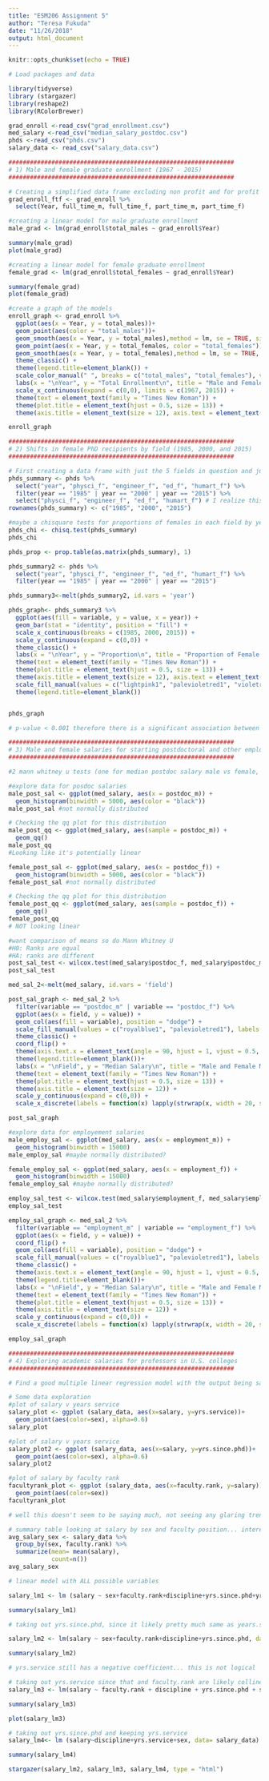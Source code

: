 ```yaml
---
title: "ESM206 Assignment 5"
author: "Teresa Fukuda"
date: "11/26/2018"
output: html_document
---
```


```r
knitr::opts_chunk$set(echo = TRUE)
```

```r
# Load packages and data

library(tidyverse)
library (stargazer)
library(reshape2)
library(RColorBrewer)

grad_enroll <-read_csv("grad_enrollment.csv")
med_salary <-read_csv("median_salary_postdoc.csv")
phds <-read_csv("phds.csv")
salary_data <- read_csv("salary_data.csv")

```

```r
###############################################################
# 1) Male and female graduate enrollment (1967 - 2015)
###############################################################

# Creating a simplified data frame excluding non profit and for profit schools as well as irrelavent totals
grad_enroll_ftf <- grad_enroll %>% 
  select(Year, full_time_m, full_time_f, part_time_m, part_time_f)

#creating a linear model for male graduate enrollment
male_grad <- lm(grad_enroll$total_males ~ grad_enroll$Year)

summary(male_grad)
plot(male_grad)

#creating a linear model for female graduate enrollment
female_grad <- lm(grad_enroll$total_females ~ grad_enroll$Year)

summary(female_grad)
plot(female_grad)

#create a graph of the models
enroll_graph <- grad_enroll %>% 
  ggplot(aes(x = Year, y = total_males))+
  geom_point(aes(color = "total_males"))+
  geom_smooth(aes(x = Year, y = total_males),method = lm, se = TRUE, size = 0.5, color = "gray20") + #plots the linear model with a confidence interval (se)
  geom_point(aes(x = Year, y = total_females, color = "total_females")) +
  geom_smooth(aes(x = Year, y = total_females),method = lm, se = TRUE, size = 0.5, color = "gray20")+
  theme_classic() +
  theme(legend.title=element_blank()) +
  scale_color_manual(" ", breaks = c("total_males", "total_females"), values = c("total_males" = "royalblue1", "total_females" = "palevioletred1"), labels=c("Males", "Females")) +
  labs(x = "\nYear", y = "Total Enrollment\n", title = "Male and Female Graduate Enrollment (1967-2015)\n") +
  scale_x_continuous(expand = c(0,0), limits = c(1967, 2015)) +
  theme(text = element_text(family = "Times New Roman")) + 
  theme(plot.title = element_text(hjust = 0.5, size = 13)) +
  theme(axis.title = element_text(size = 12), axis.text = element_text(size = 10))

enroll_graph
```

```r
###############################################################
# 2) Shifts in female PhD recipients by field (1985, 2000, and 2015)
###############################################################

# First creating a data frame with just the 5 fields in question and just the 3 years of interest.
phds_summary <- phds %>%
  select("year", "physci_f", "engineer_f", "ed_f", "humart_f") %>% 
  filter(year == "1985" | year == "2000" | year == "2015") %>% 
  select("physci_f", "engineer_f", "ed_f", "humart_f") # I realize this line of code is redundant, but just put it in for my own understanding of the order in which things occurred.
rownames(phds_summary) <- c("1985", "2000", "2015")

#maybe a chisquare tests for proportions of females in each field by year
phds_chi <- chisq.test(phds_summary)
phds_chi

phds_prop <- prop.table(as.matrix(phds_summary), 1)

phds_summary2 <- phds %>%
  select("year", "physci_f", "engineer_f", "ed_f", "humart_f") %>% 
  filter(year == "1985" | year == "2000" | year == "2015") 

phds_summary3<-melt(phds_summary2, id.vars = 'year')

phds_graph<- phds_summary3 %>% 
  ggplot(aes(fill = variable, y = value, x = year)) +
  geom_bar(stat = "identity", position = "fill") +
  scale_x_continuous(breaks = c(1985, 2000, 2015)) +
  scale_y_continuous(expand = c(0,0)) +
  theme_classic() +
  labs(x = "\nYear", y = "Proportion\n", title = "Proportion of Female PhD Recipients\n") +
  theme(text = element_text(family = "Times New Roman")) + 
  theme(plot.title = element_text(hjust = 0.5, size = 13)) +
  theme(axis.title = element_text(size = 12), axis.text = element_text(size = 10)) +
  scale_fill_manual(values = c("lightpink1", "palevioletred1", "violetred", "maroon4"), labels = c("Physical and Earth Sciences", "Engineering", "Education", "Humanities and Arts")) +
  theme(legend.title=element_blank())


phds_graph

# p-value < 0.001 therefore there is a significant association between the year a degree was awarded and the number of PhDs awarded to women in that year (X^2 = 2073, *p* , 0.001)


```

```r
###############################################################
# 3) Male and female salaries for starting postdoctoral and other employment positions (2015)
###############################################################

#2 mann whitney u tests (one for median postdoc salary male vs female, one for median other employment male vs female)

#explore data for posdoc salaries
male_post_sal <- ggplot(med_salary, aes(x = postdoc_m)) +
  geom_histogram(binwidth = 5000, aes(color = "black"))
male_post_sal #not normally distributed

# Checking the qq plot for this distribution
male_post_qq <- ggplot(med_salary, aes(sample = postdoc_m)) +
  geom_qq()
male_post_qq
#Looking like it's potentially linear

female_post_sal <- ggplot(med_salary, aes(x = postdoc_f)) +
  geom_histogram(binwidth = 5000, aes(color = "black"))
female_post_sal #not normally distributed

# Checking the qq plot for this distribution
female_post_qq <- ggplot(med_salary, aes(sample = postdoc_f)) +
  geom_qq()
female_post_qq
# NOT looking linear

#want comparison of means so do Mann Whitney U
#H0: Ranks are equal
#HA: ranks are different
post_sal_test <- wilcox.test(med_salary$postdoc_f, med_salary$postdoc_m, paired = TRUE)
post_sal_test

med_sal_2<-melt(med_salary, id.vars = 'field')

post_sal_graph <- med_sal_2 %>%  
  filter(variable == "postdoc_m" | variable == "postdoc_f") %>% 
  ggplot(aes(x = field, y = value)) +
  geom_col(aes(fill = variable), position = "dodge") +
  scale_fill_manual(values = c("royalblue1", "palevioletred1"), labels = c("Male", "Female")) +
  theme_classic() +
  coord_flip() +
  theme(axis.text.x = element_text(angle = 90, hjust = 1, vjust = 0.5, size = 8)) +
  theme(legend.title=element_blank())+
  labs(x = "\nField", y = "Median Salary\n", title = "Male and Female Median Postdoc Salaries 2015\n") +
  theme(text = element_text(family = "Times New Roman")) + 
  theme(plot.title = element_text(hjust = 0.5, size = 13)) +
  theme(axis.title = element_text(size = 12)) +
  scale_y_continuous(expand = c(0,0)) +
  scale_x_discrete(labels = function(x) lapply(strwrap(x, width = 20, simplify = FALSE), paste, collapse="\n"))

post_sal_graph

#explore data for employement salaries
male_employ_sal <- ggplot(med_salary, aes(x = employment_m)) +
  geom_histogram(binwidth = 15000)
male_employ_sal #maybe normally distributed?

female_employ_sal <- ggplot(med_salary, aes(x = employment_f)) +
  geom_histogram(binwidth = 15000)
female_employ_sal #maybe normally distributed?

employ_sal_test <- wilcox.test(med_salary$employment_f, med_salary$employment_m, paired = TRUE)
employ_sal_test

employ_sal_graph <- med_sal_2 %>%  
  filter(variable == "employment_m" | variable == "employment_f") %>% 
  ggplot(aes(x = field, y = value)) +
  coord_flip() +
  geom_col(aes(fill = variable), position = "dodge") +
  scale_fill_manual(values = c("royalblue1", "palevioletred1"), labels = c("Male", "Female")) +
  theme_classic() +
  theme(axis.text.x = element_text(angle = 90, hjust = 1, vjust = 0.5, size = 8)) +
  theme(legend.title=element_blank())+
  labs(x = "\nField", y = "Median Salary\n", title = "Male and Female Median non Postdoc Salaries 2015\n") +
  theme(text = element_text(family = "Times New Roman")) + 
  theme(plot.title = element_text(hjust = 0.5, size = 13)) +
  theme(axis.title = element_text(size = 12)) +
  scale_y_continuous(expand = c(0,0)) +
  scale_x_discrete(labels = function(x) lapply(strwrap(x, width = 20, simplify = FALSE), paste, collapse="\n"))

employ_sal_graph
```

```r
###############################################################
# 4) Exploring academic salaries for professors in U.S. colleges
###############################################################

# Find a good multiple linear regression model with the output being salary, and the variables (some combination of) sex, discipline, rank, years of service, years since phd 

# Some data exploration 
#plot of salary v years service
salary_plot <- ggplot (salary_data, aes(x=salary, y=yrs.service))+
  geom_point(aes(color=sex), alpha=0.6)
salary_plot

#plot of salary v years service
salary_plot2 <- ggplot (salary_data, aes(x=salary, y=yrs.since.phd))+
  geom_point(aes(color=sex), alpha=0.6)
salary_plot2

#plot of salary by faculty rank
facultyrank_plot <- ggplot (salary_data, aes(x=faculty.rank, y=salary))+
  geom_point(aes(color=sex))
facultyrank_plot

# well this doesn't seem to be saying much, not seeing any glaring trends here

# summary table looking at salary by sex and faculty position... interesting? maybe.
avg_salary_sex <- salary_data %>% 
  group_by(sex, faculty.rank) %>% 
  summarize(mean= mean(salary),
            count=n())
avg_salary_sex

# linear model with ALL possible variables

salary_lm1 <- lm (salary ~ sex+faculty.rank+discipline+yrs.since.phd+yrs.service, data=salary_data)

summary(salary_lm1)

# taking out yrs.since.phd, since it likely pretty much same as years.service; also makes no sense that the years of service would have a negative coefficient

salary_lm2 <- lm(salary ~ sex+faculty.rank+discipline+yrs.since.phd, data=salary_data)

summary(salary_lm2)

# yrs.service still has a negative coefficient... this is not logical

# taking out yrs.service since that and faculty.rank are likely collinear
salary_lm3 <- lm(salary ~ faculty.rank + discipline + yrs.since.phd + sex + sex*faculty.rank, data=salary_data)

summary(salary_lm3)

plot(salary_lm3)

# taking out yrs.since.phd and keeping yrs.service
salary_lm4<- lm (salary~discipline+yrs.service+sex, data= salary_data)

summary(salary_lm4)

stargazer(salary_lm2, salary_lm3, salary_lm4, type = "html")

```

